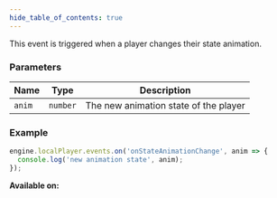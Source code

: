 ```yaml
---
hide_table_of_contents: true
---
```



This event is triggered when a player changes their state animation.

### Parameters

| Name   | Type     | Description                           |
| ------ | -------- | ------------------------------------- |
| `anim` | `number` | The new animation state of the player |

### Example

```js
engine.localPlayer.events.on('onStateAnimationChange', anim => {
  console.log('new animation state', anim);
});
```

**Available on:** <ClientTag />
